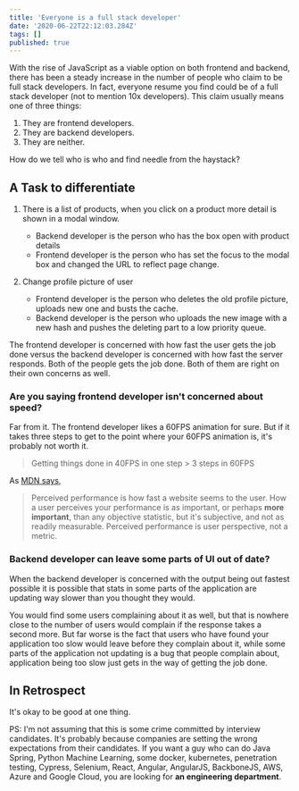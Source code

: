 ```yaml
---
title: 'Everyone is a full stack developer'
date: '2020-06-22T22:12:03.284Z'
tags: []
published: true
---
```


With the rise of JavaScript as a viable option on both frontend and backend, there has been a steady increase in the number of people who claim to be full stack developers. In fact, everyone resume you find could be of a full stack developer (not to mention 10x developers). This claim usually means one of three things:

1. They are frontend developers.
2. They are backend developers.
3. They are neither.

How do we tell who is who and find needle from the haystack? 

## A Task to differentiate

1. There is a list of products, when you click on a product more detail is shown in a modal window. 
    - Backend developer is the person who has the box open with product details
    - Frontend developer is the person who has set the focus to the modal box and changed the URL to reflect page change.

2. Change profile picture of user
    - Frontend developer is the person who deletes the old profile picture, uploads new one and busts the cache.
    - Backend developer is the person who uploads the new image with a new hash and pushes the deleting part to a low priority queue.

The frontend developer is concerned with how fast the user gets the job done versus the backend developer is concerned with how fast the server responds. Both of the people gets the job done. Both of them are right on their own concerns as well.

### Are you saying frontend developer isn't concerned about speed?

Far from it. The frontend developer likes a 60FPS animation for sure. But if it takes three steps to get to the point where your 60FPS animation is, it's probably not worth it. 

> Getting things done in 40FPS in one step > 3 steps in 60FPS

As [MDN says](https://developer.mozilla.org/en-US/docs/Learn/Performance/perceived_performance),

> Perceived performance is how fast a website seems to the user. How a user perceives your performance is as important, or perhaps **more important**, than any objective statistic, but it's subjective, and not as readily measurable. Perceived performance is user perspective, not a metric.


### Backend developer can leave some parts of UI out of date?

When the backend developer is concerned with the output being out fastest possible it is possible that stats in some parts of the application are updating way slower than you thought they would. 

You would find some users complaining about it as well, but that is nowhere close to the number of users would complain if the response takes a second more. But far worse is the fact that users who have found your application too slow would leave before they complain about it, while some parts of the application not updating is a bug that people complain about, application being too slow just gets in the way of getting the job done. 


## In Retrospect

It's okay to be good at one thing.


PS: I'm not assuming that this is some crime committed by interview candidates. It's probably because companies are setting the wrong expectations from their candidates. If you want a guy who can do Java Spring, Python Machine Learning, some docker, kubernetes, penetration testing, Cypress, Selenium, React, Angular, AngularJS, BackboneJS, AWS, Azure and Google Cloud, you are looking for **an engineering department**.